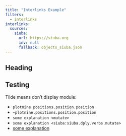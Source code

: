 ```yaml
---
title: "Interlinks Example"
filters:
  - interlinks
interlinks:
  sources:
    siuba:
      url: https://siuba.org
      inv: null 
      fallback: objects_siuba.json
---
```


## Heading {#sec-hello}

## Testing

Tilde means don't display module:

* `plotnine.positions.position.position`{.ref}
* `~plotnine.positions.position.position`{.ref}
* `some explanation <mutate>`{.ref}
* `some explanation <siuba:siuba.dply.verbs.mutate>`{.ref}
* [some explanation](siuba:siuba.dply.verbs.mutate)
